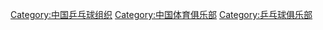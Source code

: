 [[Category:中国乒乓球组织|Category:中国乒乓球组织]]
[[Category:中国体育俱乐部|Category:中国体育俱乐部]]
[[Category:乒乓球俱乐部|Category:乒乓球俱乐部]]